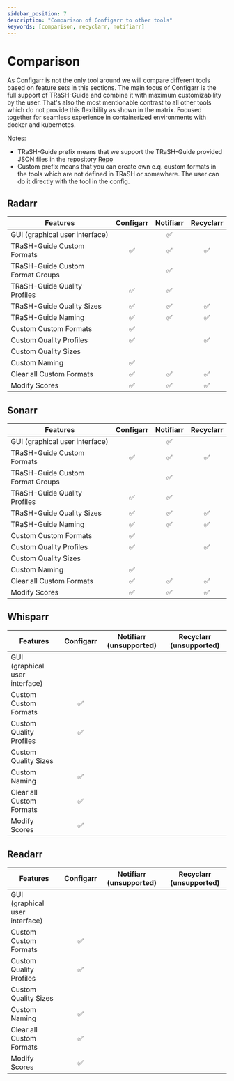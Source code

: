 ```yaml
---
sidebar_position: 7
description: "Comparison of Configarr to other tools"
keywords: [comparison, recyclarr, notifiarr]
---
```


# Comparison

As Configarr is not the only tool around we will compare different tools based on feature sets in this sections.
The main focus of Configarr is the full support of TRaSH-Guide and combine it with maximum customizability by the user.
That's also the most mentionable contrast to all other tools which do not provide this flexibility as shown in the matrix.
Focused together for seamless experience in containerized environments with docker and kubernetes.

Notes:

- TRaSH-Guide prefix means that we support the TRaSH-Guide provided JSON files in the repository [Repo](https://github.com/TRaSH-Guides/Guides/tree/master/docs/json)
- Custom prefix means that you can create own e.q. custom formats in the tools which are not defined in TRaSH or somewhere. The user can do it directly with the tool in the config.

## Radarr

| Features                         | <div class="configarrHeader">Configarr</div> |     Notifiarr      |     Recyclarr      |
| -------------------------------- | :------------------------------------------: | :----------------: | :----------------: |
| GUI (graphical user interface)   |                                              | :white_check_mark: |                    |
| TRaSH-Guide Custom Formats       |              :white_check_mark:              | :white_check_mark: | :white_check_mark: |
| TRaSH-Guide Custom Format Groups |                                              | :white_check_mark: |                    |
| TRaSH-Guide Quality Profiles     |              :white_check_mark:              | :white_check_mark: |                    |
| TRaSH-Guide Quality Sizes        |              :white_check_mark:              | :white_check_mark: | :white_check_mark: |
| TRaSH-Guide Naming               |              :white_check_mark:              | :white_check_mark: | :white_check_mark: |
| Custom Custom Formats            |              :white_check_mark:              |                    |                    |
| Custom Quality Profiles          |              :white_check_mark:              |                    | :white_check_mark: |
| Custom Quality Sizes             |                                              |                    |                    |
| Custom Naming                    |              :white_check_mark:              |                    |                    |
| Clear all Custom Formats         |              :white_check_mark:              | :white_check_mark: | :white_check_mark: |
| Modify Scores                    |              :white_check_mark:              | :white_check_mark: | :white_check_mark: |

## Sonarr

| Features                         | <div class="configarrHeader">Configarr</div> |     Notifiarr      |     Recyclarr      |
| -------------------------------- | :------------------------------------------: | :----------------: | :----------------: |
| GUI (graphical user interface)   |                                              | :white_check_mark: |                    |
| TRaSH-Guide Custom Formats       |              :white_check_mark:              | :white_check_mark: | :white_check_mark: |
| TRaSH-Guide Custom Format Groups |                                              | :white_check_mark: |                    |
| TRaSH-Guide Quality Profiles     |              :white_check_mark:              | :white_check_mark: |                    |
| TRaSH-Guide Quality Sizes        |              :white_check_mark:              | :white_check_mark: | :white_check_mark: |
| TRaSH-Guide Naming               |              :white_check_mark:              | :white_check_mark: | :white_check_mark: |
| Custom Custom Formats            |              :white_check_mark:              |                    |                    |
| Custom Quality Profiles          |              :white_check_mark:              |                    | :white_check_mark: |
| Custom Quality Sizes             |                                              |                    |                    |
| Custom Naming                    |              :white_check_mark:              |                    |                    |
| Clear all Custom Formats         |              :white_check_mark:              | :white_check_mark: | :white_check_mark: |
| Modify Scores                    |              :white_check_mark:              | :white_check_mark: | :white_check_mark: |

## Whisparr

| Features                       | <div class="configarrHeader">Configarr</div> | Notifiarr (unsupported) | Recyclarr (unsupported) |
| ------------------------------ | :------------------------------------------: | :---------------------: | :---------------------: |
| GUI (graphical user interface) |                                              |                         |                         |
| Custom Custom Formats          |              :white_check_mark:              |                         |                         |
| Custom Quality Profiles        |              :white_check_mark:              |                         |                         |
| Custom Quality Sizes           |                                              |                         |                         |
| Custom Naming                  |              :white_check_mark:              |                         |                         |
| Clear all Custom Formats       |              :white_check_mark:              |                         |                         |
| Modify Scores                  |              :white_check_mark:              |                         |                         |

## Readarr

| Features                       | <div class="configarrHeader">Configarr</div> | Notifiarr (unsupported) | Recyclarr (unsupported) |
| ------------------------------ | :------------------------------------------: | :---------------------: | :---------------------: |
| GUI (graphical user interface) |                                              |                         |                         |
| Custom Custom Formats          |              :white_check_mark:              |                         |                         |
| Custom Quality Profiles        |              :white_check_mark:              |                         |                         |
| Custom Quality Sizes           |                                              |                         |                         |
| Custom Naming                  |              :white_check_mark:              |                         |                         |
| Clear all Custom Formats       |              :white_check_mark:              |                         |                         |
| Modify Scores                  |              :white_check_mark:              |                         |                         |
